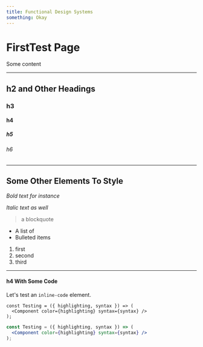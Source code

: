 ```yaml
---
title: Functional Design Systems
something: Okay
---
```


# FirstTest Page

Some content

---

## h2 and Other Headings

### h3

#### h4

##### h5

###### h6

---

## Some Other Elements To Style

_Bold text for instance_

_Italic text as well_

> a blockquote

- A list of
- Bulleted items

1. first
2. second
3. third

---

#### h4 With Some Code

Let's test an `inline-code` element.

```
const Testing = ({ highlighting, syntax }) => (
  <Component color={highlighting} syntax={syntax} />
);
```

```jsx
const Testing = ({ highlighting, syntax }) => (
  <Component color={highlighting} syntax={syntax} />
);
```
